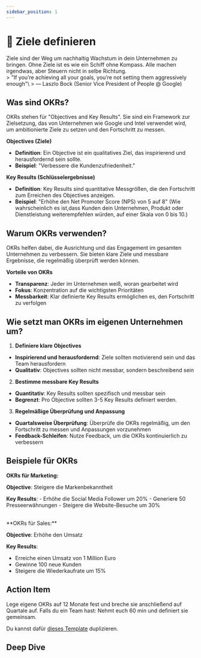 ```yaml
---
sidebar_position: 1
---
```


# 🎯 Ziele definieren

<Admonition icon="📍">
  Ziele sind der Weg um nachhaltig Wachstum in dein Unternehmen zu bringen. Ohne
  Ziele ist es wie ein Schiff ohne Kompass. Alle machen irgendwas, aber Steuern
  nicht in selbe Richtung.
</Admonition>
<br />> "If you’re achieving all your goals, you’re not setting them
aggressively enough"\ > ― Laszlo Bock (Senior Vice President of People @ Google)

## Was sind OKRs?

OKRs stehen für "Objectives and Key Results". Sie sind ein Framework zur Zielsetzung, das von Unternehmen wie Google und Intel verwendet wird, um ambitionierte Ziele zu setzen und den Fortschritt zu messen.

**Objectives (Ziele)**

- **Definition**: Ein Objective ist ein qualitatives Ziel, das inspirierend und herausfordernd sein sollte.
- **Beispiel**: "Verbessere die Kundenzufriedenheit."

**Key Results (Schlüsselergebnisse)**

- **Definition**: Key Results sind quantitative Messgrößen, die den Fortschritt zum Erreichen des Objectives anzeigen.
- **Beispiel**: "Erhöhe den Net Promoter Score (NPS) von 5 auf 8" (Wie wahrscheinlich es ist,dass Kunden dein Unternehmen, Produkt oder Dienstleistung weiterempfehlen würden, auf einer Skala von 0 bis 10.)

## Warum OKRs verwenden?

OKRs helfen dabei, die Ausrichtung und das Engagement im gesamten Unternehmen zu verbessern. Sie bieten klare Ziele und messbare Ergebnisse, die regelmäßig überprüft werden können.

**Vorteile von OKRs**

- **Transparenz**: Jeder im Unternehmen weiß, woran gearbeitet wird
- **Fokus**: Konzentration auf die wichtigsten Prioritäten
- **Messbarkeit**: Klar definierte Key Results ermöglichen es, den Fortschritt zu verfolgen

## Wie setzt man OKRs im eigenen Unternehmen um?

1. **Definiere klare Objectives**

- **Inspirierend und herausfordernd**: Ziele sollten motivierend sein und das Team herausfordern
- **Qualitativ**: Objectives sollten nicht messbar, sondern beschreibend sein

2. **Bestimme messbare Key Results**

- **Quantitativ**: Key Results sollten spezifisch und messbar sein
- **Begrenzt**: Pro Objective sollten 3-5 Key Results definiert werden.

3. **Regelmäßige Überprüfung und Anpassung**

- **Quartalsweise Überprüfung**: Überprüfe die OKRs regelmäßig, um den Fortschritt zu messen und Anpassungen vorzunehmen
- **Feedback-Schleifen**: Nutze Feedback, um die OKRs kontinuierlich zu verbessern

## Beispiele für OKRs

**OKRs für Marketing:**

**Objective**: Steigere die Markenbekanntheit

**Key Results**: - Erhöhe die Social Media Follower um 20% - Generiere 50 Presseerwähnungen - Steigere die Website-Besuche um 30%

<br />
**OKRs für Sales:**

**Objective**: Erhöhe den Umsatz

**Key Results**:

- Erreiche einen Umsatz von 1 Million Euro
- Gewinne 100 neue Kunden
- Steigere die Wiederkaufrate um 15%

## Action Item

Lege eigene OKRs auf 12 Monate fest und breche sie anschließend auf Quartale auf.
Falls du ein Team hast: Nehmt euch 60 min und definiert sie gemeinsam.

Du kannst dafür [dieses Template](https://www.notion.so/joels-code/OKRs-71e38abb18924ddc9e3c89380144bc2b?pvs=4) duplizieren.

## Deep Dive

<TwoColumns>
  <YouTube videoId="L4N1q4RNi9I" />
  <YouTube videoId="1nEyzZnSsTg" />
  <YouTube videoId="qYAnz1PwpRA" />
  <YouTube videoId="6DTK9yDP6p0" />
</TwoColumns>
